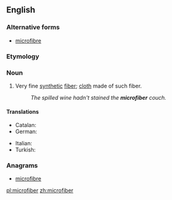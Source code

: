 ==English==

===Alternative forms===
* {{context|Canadian|British}} [[microfibre]]

===Etymology===
{{prefix|micro|fiber}}

===Noun===
{{en-noun}}

# Very fine [[synthetic]] [[fiber]]; [[cloth]] made of such fiber.
#: ''The spilled wine hadn't stained the '''microfiber''' couch.''

====Translations====
{{trans-top|particularly fine fiber}}
* Catalan: {{t-|ca|microfibra|f}}
* German: {{t-|de|Mikrofaser|f}}
{{trans-mid}}
* Italian: {{t-|it|microfibra|f}}
* Turkish: {{t-|tr|mikrofiber}}
{{trans-bottom}}

===Anagrams===
* [[microfibre#English|microfibre]]

[[pl:microfiber]]
[[zh:microfiber]]